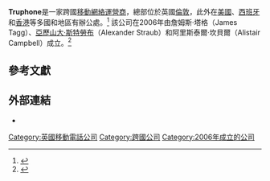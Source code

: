 {{Infobox company
| name = Truphone Limited
| logo = Truphone logo primary.svg
| type = [[私人公司|私人公司]]
| industry = [[移動通信|移動通信]]
| foundation = 2006年
| location_city = [[倫敦|倫敦]]
| location_country = [[英國|英國]]
| products = 各類電信產品
| area_served = [[澳大利亞|澳大利亞]]、[[德國|德國]]、[[香港|香港]]、[[波蘭|波蘭]]、[[西班牙|西班牙]]、[[荷蘭|荷蘭]]、[[英國|英國]]、[[美國|美國]]
| homepage = {{URL|https://www.truphone.com}}
}}
'''Truphone'''是一家跨國[[移動網絡運營商|移動網絡運營商]]，總部位於英國[[倫敦|倫敦]]，此外在[[美國|美國]]、[[西班牙|西班牙]]和[[香港|香港]]等多國和地區有辦公處。<ref>{{Cite web |url=http://www.truphone.com/ROW/About-us/Our-Offices/ |title=Truphone, Office locations |accessdate=2014-09-02 |archive-date=2013-10-20 |archive-url=https://web.archive.org/web/20131020185551/http://www.truphone.com/ROW/About-us/Our-Offices/ |dead-url=no }}</ref> 該公司在2006年由詹姆斯·塔格（James Tagg）、[[亞歷山大·斯特勞布|亞歷山大·斯特勞布]]（Alexander Straub）和阿里斯泰爾·坎貝爾（Alistair Campbell）成立。<ref>{{cite web |url=http://www.realwire.com/release_detail.asp?ReleaseID=4909 |title=Truphone brings internet-rate phone calls to ordinary mobiles at The Cloud’s hotspots |work=RealWire |date=2006-12-06 |accessdate=2012-02-13 |archive-date=2012-04-06 |archive-url=https://web.archive.org/web/20120406125904/http://www.realwire.com/release_detail.asp?ReleaseID=4909 |dead-url=no }}</ref>

==參考文獻==
{{Reflist}}

==外部連結==
* {{Official website|https://www.truphone.com|Truphone}}
{{英國移動電話公司}}

{{DEFAULTSORT:Truphone (Mobile Network)}}
[[Category:英國移動電話公司|Category:英國移動電話公司]]
[[Category:跨國公司|Category:跨國公司]]
[[Category:2006年成立的公司|Category:2006年成立的公司]]